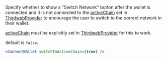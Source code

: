Specify whether to show a "Switch Network" button after the wallet is connected and it is not connected to the [activeChain](/react/v4/ThirdwebProvider#activeChain) set in [ThirdwebProvider](react/react.thirdwebprovider) to encourage the user to switch to the correct network in their wallet.

[activeChain](/react/v4/ThirdwebProvider#activeChain) must be explicitly set in [ThirdwebProvider](react/react.thirdwebprovider) for this to work.

default is `false`.

```jsx
<ConnectWallet switchToActiveChain={true} />
```
